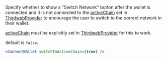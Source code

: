Specify whether to show a "Switch Network" button after the wallet is connected and it is not connected to the [activeChain](/react/v4/ThirdwebProvider#activeChain) set in [ThirdwebProvider](react/react.thirdwebprovider) to encourage the user to switch to the correct network in their wallet.

[activeChain](/react/v4/ThirdwebProvider#activeChain) must be explicitly set in [ThirdwebProvider](react/react.thirdwebprovider) for this to work.

default is `false`.

```jsx
<ConnectWallet switchToActiveChain={true} />
```
